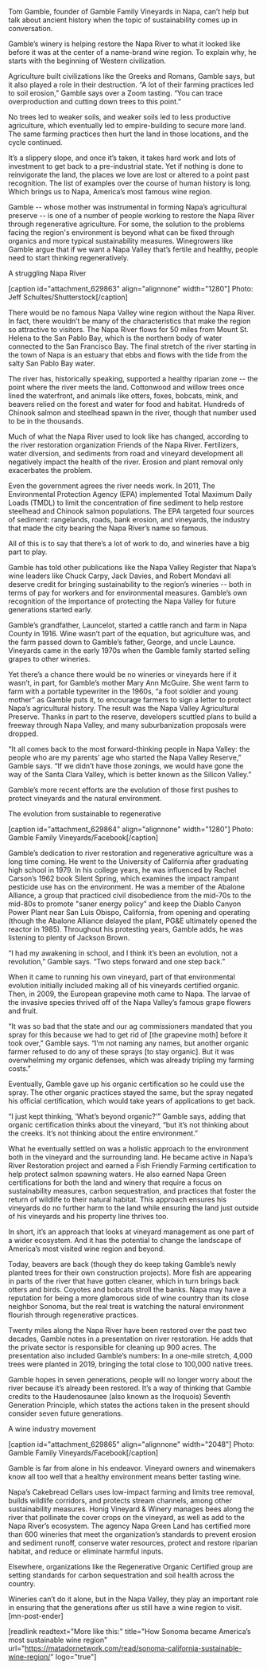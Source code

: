 Tom Gamble, founder of Gamble Family Vineyards in Napa, can’t help but talk about ancient history when the topic of sustainability comes up in conversation.

Gamble’s winery is helping restore the Napa River to what it looked like before it was at the center of a name-brand wine region. To explain why, he starts with the beginning of Western civilization.

Agriculture built civilizations like the Greeks and Romans, Gamble says, but it also played a role in their destruction. “A lot of their farming practices led to soil erosion,” Gamble says over a Zoom tasting. “You can trace overproduction and cutting down trees to this point.” 

No trees led to weaker soils, and weaker soils led to less productive agriculture, which eventually led to empire-building to secure more land. The same farming practices then hurt the land in those locations, and the cycle continued.

It’s a slippery slope, and once it’s taken, it takes hard work and lots of investment to get back to a pre-industrial state. Yet if nothing is done to reinvigorate the land, the places we love are lost or altered to a point past recognition. The list of examples over the course of human history is long. Which brings us to Napa, America’s most famous wine region.

Gamble -- whose mother was instrumental in forming Napa’s agricultural preserve -- is one of a number of people working to restore the Napa River through regenerative agriculture. For some, the solution to the problems facing the region's environment is beyond what can be fixed through organics and more typical sustainability measures. Winegrowers like Gamble argue that if we want a Napa Valley that’s fertile and healthy, people need to start thinking regeneratively.

A struggling Napa River

[caption id="attachment_629863" align="alignnone" width="1280"] Photo: Jeff Schultes/Shutterstock[/caption]

There would be no famous Napa Valley wine region without the Napa River. In fact, there wouldn’t be many of the characteristics that make the region so attractive to visitors. The Napa River flows for 50 miles from Mount St. Helena to the San Pablo Bay, which is the northern body of water connected to the San Francisco Bay. The final stretch of the river starting in the town of Napa is an estuary that ebbs and flows with the tide from the salty San Pablo Bay water.

The river has, historically speaking, supported a healthy riparian zone -- the point where the river meets the land. Cottonwood and willow trees once lined the waterfront, and animals like otters, foxes, bobcats, mink, and beavers relied on the forest and water for food and habitat. Hundreds of Chinook salmon and steelhead spawn in the river, though that number used to be in the thousands.

Much of what the Napa River used to look like has changed, according to the river restoration organization Friends of the Napa River. Fertilizers, water diversion, and sediments from road and vineyard development all negatively impact the health of the river. Erosion and plant removal only exacerbates the problem.

Even the government agrees the river needs work. In 2011, The Environmental Protection Agency (EPA) implemented Total Maximum Daily Loads (TMDL) to limit the concentration of fine sediment to help restore steelhead and Chinook salmon populations. The EPA targeted four sources of sediment: rangelands, roads, bank erosion, and vineyards, the industry that made the city bearing the Napa River’s name so famous.

All of this is to say that there’s a lot of work to do, and wineries have a big part to play.

Gamble has told other publications like the Napa Valley Register that Napa’s wine leaders like Chuck Carpy, Jack Davies, and Robert Mondavi all deserve credit for bringing sustainability to the region’s wineries -- both in terms of pay for workers and for environmental measures. Gamble’s own recognition of the importance of protecting the Napa Valley for future generations started early.

Gamble’s grandfather, Launcelot, started a cattle ranch and farm in Napa County in 1916. Wine wasn’t part of the equation, but agriculture was, and the farm passed down to Gamble’s father, George, and uncle Launce. Vineyards came in the early 1970s when the Gamble family started selling grapes to other wineries.

Yet there’s a chance there would be no wineries or vineyards here if it wasn’t, in part, for Gamble’s mother Mary Ann McGuire. She went farm to farm with a portable typewriter in the 1960s, “a foot soldier and young mother” as Gamble puts it, to encourage farmers to sign a letter to protect Napa’s agricultural history. The result was the Napa Valley Agricultural Preserve. Thanks in part to the reserve, developers scuttled plans to build a freeway through Napa Valley, and many suburbanization proposals were dropped.

“It all comes back to the most forward-thinking people in Napa Valley: the people who are my parents’ age who started the Napa Valley Reserve,” Gamble says. “If we didn’t have those zonings, we would have gone the way of the Santa Clara Valley, which is better known as the Silicon Valley.”

Gamble’s more recent efforts are the evolution of those first pushes to protect vineyards and the natural environment.

The evolution from sustainable to regenerative

[caption id="attachment_629864" align="alignnone" width="1280"] Photo: Gamble Family Vineyards/Facebook[/caption]   

Gamble’s dedication to river restoration and regenerative agriculture was a long time coming. He went to the University of California after graduating high school in 1979. In his college years, he was influenced by Rachel Carson’s 1962 book Silent Spring, which examines the impact rampant pesticide use has on the environment. He was a member of the Abalone Alliance, a group that practiced civil disobedience from the mid-70s to the mid-80s to promote "saner energy policy” and keep the Diablo Canyon Power Plant near San Luis Obispo, California, from opening and operating (though the Abalone Alliance delayed the plant, PG&E ultimately opened the reactor in 1985). Throughout his protesting years, Gamble adds, he was listening to plenty of Jackson Brown.

“I had my awakening in school, and I think it’s been an evolution, not a revolution,” Gamble says. “Two steps forward and one step back.”

When it came to running his own vineyard, part of that environmental evolution initially included making all of his vineyards certified organic. Then, in 2009, the European grapevine moth came to Napa. The larvae of the invasive species thrived off of the Napa Valley’s famous grape flowers and fruit. 

“It was so bad that the state and our ag commissioners mandated that you spray for this because we had to get rid of [the grapevine moth] before it took over,” Gamble says. “I’m not naming any names, but another organic farmer refused to do any of these sprays [to stay organic]. But it was overwhelming my organic defenses, which was already tripling my farming costs.”

Eventually, Gamble gave up his organic certification so he could use the spray. The other organic practices stayed the same, but the spray negated his official certification, which would take years of applications to get back.

“I just kept thinking, ‘What’s beyond organic?’” Gamble says, adding that organic certification thinks about the vineyard, “but it’s not thinking about the creeks. It’s not thinking about the entire environment.”

What he eventually settled on was a holistic approach to the environment both in the vineyard and the surrounding land. He became active in Napa’s River Restoration project and earned a Fish Friendly Farming certification to help protect salmon spawning waters. He also earned Napa Green certifications for both the land and winery that require a focus on sustainability measures, carbon sequestration, and practices that foster the return of wildlife to their natural habitat. This approach ensures his vineyards do no further harm to the land while ensuring the land just outside of his vineyards and his property line thrives too.

In short, it’s an approach that looks at vineyard management as one part of a wider ecosystem. And it has the potential to change the landscape of America’s most visited wine region and beyond.

Today, beavers are back (though they do keep taking Gamble’s newly planted trees for their own construction projects). More fish are appearing in parts of the river that have gotten cleaner, which in turn brings back otters and birds. Coyotes and bobcats stroll the banks. Napa may have a reputation for being a more glamorous side of wine country than its close neighbor Sonoma, but the real treat is watching the natural environment flourish through regenerative practices.

Twenty miles along the Napa River have been restored over the past two decades, Gamble notes in a presentation on river restoration. He adds that the private sector is responsible for cleaning up 900 acres. The presentation also included Gamble’s numbers: In a one-mile stretch, 4,000 trees were planted in 2019, bringing the total close to 100,000 native trees.

Gamble hopes in seven generations, people will no longer worry about the river because it’s already been restored. It’s a way of thinking that Gamble credits to the Haudenosaunee (also known as the Iroquois) Seventh Generation Principle, which states the actions taken in the present should consider seven future generations. 

A wine industry movement

[caption id="attachment_629865" align="alignnone" width="2048"] Photo: Gamble Family Vineyards/Facebook[/caption]

Gamble is far from alone in his endeavor. Vineyard owners and winemakers know all too well that a healthy environment means better tasting wine. 

Napa’s Cakebread Cellars uses low-impact farming and limits tree removal, builds wildlife corridors, and protects stream channels, among other sustainability measures. Honig Vineyard & Winery manages bees along the river that pollinate the cover crops on the vineyard, as well as add to the Napa River’s ecosystem. The agency Napa Green Land has certified more than 600 wineries that meet the organization’s standards to prevent erosion and sediment runoff, conserve water resources, protect and restore riparian habitat, and reduce or eliminate harmful inputs.

Elsewhere, organizations like the Regenerative Organic Certified group are setting standards for carbon sequestration and soil health across the country.

Wineries can’t do it alone, but in the Napa Valley, they play an important role in ensuring that the generations after us still have a wine region to visit. [mn-post-ender]

[readlink readtext="More like this:" title="How Sonoma became America’s most sustainable wine region"  url="https://matadornetwork.com/read/sonoma-california-sustainable-wine-region/" logo="true"]
